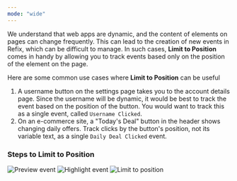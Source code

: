 ```yaml
---
mode: "wide"
---
```

We understand that web apps are dynamic, and the content of elements on pages can change frequently. This can lead to the creation of new events in Refix, which can be difficult to manage. 
In such cases, **Limit to Position** comes in handy by allowing you to track events based only on the position of the element on the page.

Here are some common use cases where **Limit to Position** can be useful
1. A username button on the settings page takes you to the account details page. Since the username will be dynamic, it would be best to track the event based on the position of the button. You would want to track this as a single event, called `Username Clicked`.
2. On an e-commerce site, a "Today's Deal" button in the header shows changing daily offers. Track clicks by the button's position, not its variable text, as a single `Daily Deal Clicked` event.

### Steps to Limit to Position

<Steps>
    <Step title="Launch the labeling mode by clicking on the preview icon next to the event.">
     <Frame>
     <img src="/images/preview-event.png" alt="Preview event" />
     </Frame>
     </Step>
    
<Step title="Preview and confirm the event visually by observing it highlighted on the page.">
 <Frame>
     <img src="/images/highlight-event.png" alt="Highlight event" />
     </Frame>
     </Step>
<Step title="Toggle the `Limit to Position` option and click 'Save' to update it.">
<Frame>
     <img src="/images/limit-to-position.png" alt="Limit to position" />
     </Frame>
     </Step>
</Steps>
